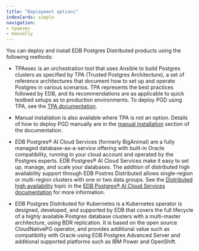 ```yaml
---
title: "Deployment options"
indexCards: simple
navigation:
- tpaexec
- manually
---
```


You can deploy and install EDB Postgres Distributed products using the following methods:

- TPAexec is an orchestration tool that uses Ansible to build Postgres clusters as specified by TPA (Trusted Postgres Architecture), a set of reference architectures that document how to set up and operate Postgres in various scenarios. TPA represents the best practices followed by EDB, and its recommendations are as applicable to quick testbed setups as to production environments. To deploy PGD using TPA, see the [TPA documentation](/admin-tpa/installing/). 

- Manual installation is also available where TPA is not an option. Details of how to deploy PGD manually are in the [manual installation](/pgd/4/deployments/manually/) section of the documentation.

- EDB Postgres® AI Cloud Services (formerly BigAnimal) are a fully managed database-as-a-service offering with built-in Oracle compatibility, running in your cloud account and operated by the Postgres experts. EDB Postgres® AI Cloud Services make it easy to set up, manage, and scale your databases. The addition of distributed high availability support through EDB Postres Distributed allows single-region or multi-region clusters with one or two data groups. See the [Distributed high availability](/biganimal/latest/overview/02_high_availability/distributed_highavailability/) topic in the [EDB Postgres® AI Cloud Services documentation](/biganimal/latest) for more information.

- EDB Postgres Distributed for Kubernetes is a Kubernetes operator is designed, developed, and supported by EDB that covers the full lifecycle of a highly available Postgres database clusters with a multi-master architecture, using BDR replication. It is based on the open source CloudNativePG operator, and provides additional value such as compatibility with Oracle using EDB Postgres Advanced Server and additional supported platforms such as IBM Power and OpenShift.

